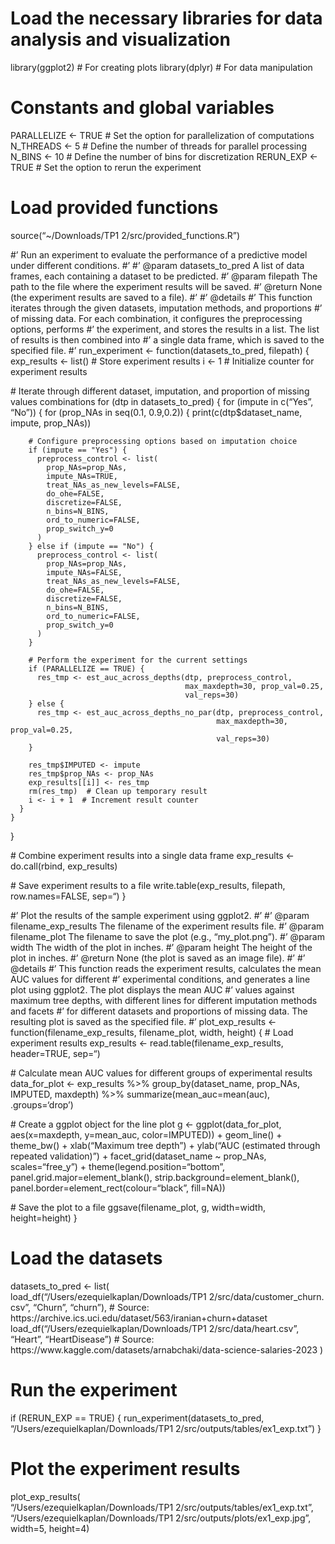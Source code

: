 # Load the necessary libraries for data analysis and visualization
library(ggplot2)  # For creating plots
library(dplyr)    # For data manipulation

# Constants and global variables
PARALLELIZE <- TRUE # Set the option for parallelization of computations
N_THREADS <- 5     # Define the number of threads for parallel processing
N_BINS <- 10        # Define the number of bins for discretization
RERUN_EXP <- TRUE   # Set the option to rerun the experiment

# Load provided functions
source("~/Downloads/TP1 2/src/provided_functions.R")

#' Run an experiment to evaluate the performance of a predictive model under different conditions.
#'
#' @param datasets_to_pred A list of data frames, each containing a dataset to be predicted.
#' @param filepath The path to the file where the experiment results will be saved.
#' @return None (the experiment results are saved to a file).
#'
#' @details
#' This function iterates through the given datasets, imputation methods, and proportions
#' of missing data. For each combination, it configures the preprocessing options, performs
#' the experiment, and stores the results in a list. The list of results is then combined into
#' a single data frame, which is saved to the specified file.
#'
run_experiment <- function(datasets_to_pred, filepath) {
  exp_results <- list()  # Store experiment results
  i <- 1  # Initialize counter for experiment results

  # Iterate through different dataset, imputation, and proportion of missing values combinations
  for (dtp in datasets_to_pred) {
    for (impute in c("Yes", "No")) {
      for (prop_NAs in seq(0.1, 0.9,0.2)) {
        print(c(dtp$dataset_name, impute, prop_NAs))

        # Configure preprocessing options based on imputation choice
        if (impute == "Yes") {
          preprocess_control <- list(
            prop_NAs=prop_NAs,
            impute_NAs=TRUE,
            treat_NAs_as_new_levels=FALSE,
            do_ohe=FALSE,
            discretize=FALSE,
            n_bins=N_BINS,
            ord_to_numeric=FALSE,
            prop_switch_y=0
          )
        } else if (impute == "No") {
          preprocess_control <- list(
            prop_NAs=prop_NAs,
            impute_NAs=FALSE,
            treat_NAs_as_new_levels=FALSE,
            do_ohe=FALSE,
            discretize=FALSE,
            n_bins=N_BINS,
            ord_to_numeric=FALSE,
            prop_switch_y=0
          )
        }

        # Perform the experiment for the current settings
        if (PARALLELIZE == TRUE) {
          res_tmp <- est_auc_across_depths(dtp, preprocess_control,
                                           max_maxdepth=30, prop_val=0.25,
                                           val_reps=30)
        } else {
          res_tmp <- est_auc_across_depths_no_par(dtp, preprocess_control,
                                                  max_maxdepth=30, prop_val=0.25,
                                                  val_reps=30)
        }

        res_tmp$IMPUTED <- impute
        res_tmp$prop_NAs <- prop_NAs
        exp_results[[i]] <- res_tmp
        rm(res_tmp)  # Clean up temporary result
        i <- i + 1  # Increment result counter
      }
    }
  }

  # Combine experiment results into a single data frame
  exp_results <- do.call(rbind, exp_results)

  # Save experiment results to a file
  write.table(exp_results, filepath, row.names=FALSE, sep="\t")
}

#' Plot the results of the sample experiment using ggplot2.
#'
#' @param filename_exp_results The filename of the experiment results file.
#' @param filename_plot The filename to save the plot (e.g., "my_plot.png").
#' @param width The width of the plot in inches.
#' @param height The height of the plot in inches.
#' @return None (the plot is saved as an image file).
#'
#' @details
#' This function reads the experiment results, calculates the mean AUC values for different
#' experimental conditions, and generates a line plot using ggplot2. The plot displays the mean AUC
#' values against maximum tree depths, with different lines for different imputation methods and facets
#' for different datasets and proportions of missing data. The resulting plot is saved as the specified file.
#'
plot_exp_results <- function(filename_exp_results, filename_plot, width, height) {
  # Load experiment results
  exp_results <- read.table(filename_exp_results, header=TRUE, sep="\t")

  # Calculate mean AUC values for different groups of experimental results
  data_for_plot <- exp_results %>%
    group_by(dataset_name, prop_NAs, IMPUTED, maxdepth) %>%
    summarize(mean_auc=mean(auc), .groups='drop')

  # Create a ggplot object for the line plot
  g <- ggplot(data_for_plot, aes(x=maxdepth, y=mean_auc, color=IMPUTED)) +
    geom_line() +
    theme_bw() +
    xlab("Maximum tree depth") +
    ylab("AUC (estimated through repeated validation)") +
    facet_grid(dataset_name ~ prop_NAs, scales="free_y") +
    theme(legend.position="bottom",
          panel.grid.major=element_blank(),
          strip.background=element_blank(),
          panel.border=element_rect(colour="black", fill=NA))

  # Save the plot to a file
  ggsave(filename_plot, g, width=width, height=height)
}

# Load the datasets
datasets_to_pred <- list(
  load_df("/Users/ezequielkaplan/Downloads/TP1\ 2/src/data/customer_churn.csv", "Churn", "churn"), # Source: https://archive.ics.uci.edu/dataset/563/iranian+churn+dataset
  load_df("/Users/ezequielkaplan/Downloads/TP1\ 2/src/data/heart.csv", "Heart", "HeartDisease")    # Source: https://www.kaggle.com/datasets/arnabchaki/data-science-salaries-2023
)

# Run the experiment
if (RERUN_EXP ==  TRUE) {
  run_experiment(datasets_to_pred, "/Users/ezequielkaplan/Downloads/TP1\ 2/src/outputs/tables/ex1_exp.txt")
}

# Plot the experiment results
plot_exp_results( "/Users/ezequielkaplan/Downloads/TP1\ 2/src/outputs/tables/ex1_exp.txt", "/Users/ezequielkaplan/Downloads/TP1\ 2/src/outputs/plots/ex1_exp.jpg", width=5, height=4)
